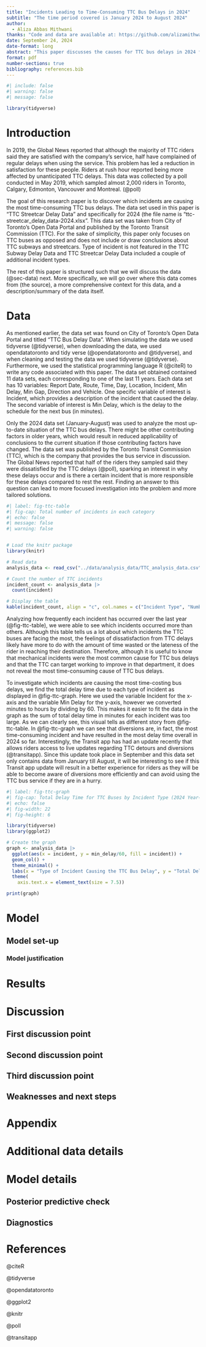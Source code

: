```yaml
---
title: "Incidents Leading to Time-Consuming TTC Bus Delays in 2024"
subtitle: "The time period covered is January 2024 to August 2024"
author: 
  - Aliza Abbas Mithwani
thanks: "Code and data are available at: https://github.com/alizamithwani/TTC-Delays-Analysis.git"
date: September 24, 2024
date-format: long
abstract: "This paper discusses the causes for TTC bus delays in 2024 from January until August. We find that although mechanical incidents cause the most frequent delays, diversions cause the most time-consuming delays. People seem to be frustrated by the TTC delays and this is reducing their consumer satisfaction. Uncovering the leading causes for these delays can allow the Toronto Transit Commission (TTC) to target their investigation and solutions."
format: pdf
number-sections: true
bibliography: references.bib
---
```


```r
#| include: false
#| warning: false
#| message: false

library(tidyverse)
```



# Introduction

In 2019, the Global News reported that although the majority of TTC riders said they are satisfied with the company's service, half have complained of regular delays when using the service. This problem has led a reduction in satisfaction for these people. Riders at rush hour reported being more affected by unanticipated TTC delays. This data was collected by a poll conducted in May 2019, which sampled almost 2,000 riders in Toronto, Calgary, Edmonton, Vancouver and Montreal. (@poll)

The goal of this research paper is to discover which incidents are causing the most time-consuming TTC bus delays. The data set used in this paper is "TTC Streetcar Delay Data" and specifically for 2024 (the file name is "ttc-streetcar_delay_data-2024.xlsx". This data set was taken from City of Toronto's Open Data Portal and published by the Toronto Transit Commission (TTC). For the sake of simplicity, this paper only focuses on TTC buses as opposed and does not include or draw conclusions about TTC subways and streetcars. Type of incident is not featured in the TTC Subway Delay Data and TTC Streetcar Delay Data included a couple of additional incident types.

The rest of this paper is structured such that we will discuss the data (@sec-data) next. More specifically, we will go over where this data comes from (the source), a more comprehensive context for this data, and a description/summary of the data itself.

# Data {#sec-data}

As mentioned earlier, the data set was found on City of Toronto's Open Data Portal and titled "TTC Bus Delay Data". When simulating the data we used tidyverse (@tidyverse), when downloading the data, we used opendatatoronto and tidy verse (@opendatatoronto and @tidyverse), and when cleaning and testing the data we used tidyverse (@tidyverse). Furthermore, we used the statistical programming language R (@citeR) to write any code associated with this paper. The data set obtained contained 11 data sets, each corresponding to one of the last 11 years. Each data set has 10 variables: Report Date, Route, Time, Day, Location, Incident, Min Delay, Min Gap, Direction and Vehicle. One specific variable of interest is Incident, which provides a description of the incident that caused the delay. The second variable of interest is Min Delay, which is the delay to the schedule for the next bus (in minutes).

Only the 2024 data set (January-August) was used to analyze the most up-to-date situation of the TTC bus delays. There might be other contributing factors in older years, which would result in reduced applicability of conclusions to the current situation if those contributing factors have changed. The data set was published by the Toronto Transit Commission (TTC), which is the company that provides the bus service in discussion. The Global News reported that half of the riders they sampled said they were dissatisfied by the TTC delays (@poll), sparking an interest in why these delays occur and is there a certain incident that is more responsible for these delays compared to rest the rest. Finding an answer to this question can lead to more focused investigation into the problem and more tailored solutions. 

```r
#| label: fig-ttc-table
#| fig-cap: Total number of incidents in each category
#| echo: false
#| message: false
#| warning: false


# Load the knitr package
library(knitr)

# Read data
analysis_data <- read_csv("../data/analysis_data/TTC_analysis_data.csv")

# Count the number of TTC incidents
incident_count <- analysis_data |>
  count(incident)

# Display the table
kable(incident_count, align = "c", col.names = c("Incident Type", "Number of Incidents"))
```

Analyzing how frequently each incident has occurred over the last year (@fig-ttc-table), we were able to see which incidents occurred more than others. Although this table tells us a lot about which incidents the TTC buses are facing the most, the feelings of dissatisfaction from TTC delays likely have more to do with the amount of time wasted or the lateness of the rider in reaching their destination. Therefore, although it is useful to know that mechanical incidents were the most common cause for TTC bus delays and that the TTC can target working to improve in that department, it does not reveal the most time-consuming cause of TTC bus delays. 

To investigate which incidents are causing the most time-costing bus delays, we find the total delay time due to each type of incident as displayed in @fig-ttc-graph. Here we used the variable Incident for the x-axis and the variable Min Delay for the y-axis, however we converted minutes to hours by dividing by 60. This makes it easier to fit the data in the graph as the sum of total delay time in minutes for each incident was too large. As we can clearly see, this visual tells as different story from @fig-ttc-table. In @fig-ttc-graph we can see that diversions are, in fact, the most time-consuming incident and have resulted in the most delay time overall in 2024 so far. Interestingly, the Transit app has had an update recently that allows riders access to live updates regarding TTC detours and diversions (@transitapp). Since this update took place in September and this data set only contains data from January till August, it will be interesting to see if this Transit app update will result in a better experience for riders as they will be able to become aware of diversions more efficiently and can avoid using the TTC bus service if they are in a hurry.

```r
#| label: fig-ttc-graph
#| fig-cap: Total Delay Time for TTC Buses by Incident Type (2024 Year−to−Date)
#| echo: false
#| fig-width: 22
#| fig-height: 6

library(tidyverse)
library(ggplot2)

# Create the graph
graph <- analysis_data |>
  ggplot(aes(x = incident, y = min_delay/60, fill = incident)) +
  geom_col() +
  theme_minimal() + 
  labs(x = "Type of Incident Causing the TTC Bus Delay", y = "Total Delay Time due to Incident (in hours)") +
  theme(
    axis.text.x = element_text(size = 7.5))

print(graph)
```

# Model

## Model set-up


### Model justification


# Results




# Discussion

## First discussion point {#sec-first-point}

## Second discussion point

## Third discussion point

## Weaknesses and next steps

\newpage

\appendix

# Appendix {-}


# Additional data details

# Model details {#sec-model-details}

## Posterior predictive check


## Diagnostics

\newpage


# References
@citeR

@tidyverse

@opendatatoronto

@ggplot2

@knitr

@poll

@transitapp